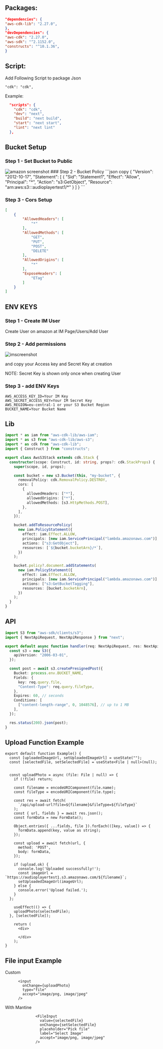 ## Packages:
```json filename="package.json"  copy
"dependencies": {
"aws-cdk-lib": "2.27.0",
},
"devDependencies": {
"aws-cdk": "2.27.0",
"aws-sdk": "^2.1152.0",
"constructs": "^10.1.36",
}
```

## Script:
Add Following Script to package Json
```
"cdk": "cdk",
```
Example:
```json filename="package.json"  copy
  "scripts": {
    "cdk": "cdk",
    "dev": "next",
    "build": "next build",
    "start": "next start",
    "lint": "next lint"
  },
```

## Bucket Setup
### Step 1 - Set Bucket to Public
<img src="https://i.imgur.com/INcL2Y0.png" alt="amazon screenshot"/>
### Step 2 - Bucket Policy
```json copy
{
    "Version": "2012-10-17",
    "Statement": [
        {
            "Sid": "Statement1",
            "Effect": "Allow",
            "Principal": "*",
            "Action": "s3:GetObject",
            "Resource": "arn:aws:s3:::audioplayertest1/*"
        }
    ]
}
```

### Step 3 - Cors Setup

```json copy
[
    {
        "AllowedHeaders": [
            "*"
        ],
        "AllowedMethods": [
            "GET",
            "PUT",
            "POST",
            "DELETE"
        ],
        "AllowedOrigins": [
            "*"
        ],
        "ExposeHeaders": [
            "ETag"
        ]
    }
]
```

## ENV KEYS

### Step 1 - Create IM User
Create User on amazon at IM Page/Users/Add User

### Step 2 - Add permissions
<img src="https://i.imgur.com/F7wrRsx.png" alt="imscreenshot" />

and copy your Access key and Secret Key at creation

NOTE: Secret Key is shown only once when creating User

### Step 3 - add ENV Keys 

```env filename=".env"  copy
AWS_ACCESS_KEY_ID=Your IM Key
AWS_SECRET_ACCESS_KEY=Your IM Secret Key
AWS_REGION=eu-central-1 or your S3 Bucket Region
BUCKET_NAME=Your Bucket Name
```

## Lib
```ts filename="lib/aws-s3-stack.ts"  copy
import * as iam from "aws-cdk-lib/aws-iam";
import * as s3 from "aws-cdk-lib/aws-s3";
import * as cdk from "aws-cdk-lib";
import { Construct } from "constructs";

export class AwsS3Stack extends cdk.Stack {
  constructor(scope: Construct, id: string, props?: cdk.StackProps) {
    super(scope, id, props);

    const bucket = new s3.Bucket(this, "my-bucket", {
      removalPolicy: cdk.RemovalPolicy.DESTROY,
      cors: [
        {
          allowedHeaders: ["*"],
          allowedOrigins: ["*"],
          allowedMethods: [s3.HttpMethods.POST],
        },
      ],
    });

    bucket.addToResourcePolicy(
      new iam.PolicyStatement({
        effect: iam.Effect.ALLOW,
        principals: [new iam.ServicePrincipal("lambda.amazonaws.com")],
        actions: ["s3:GetObject"],
        resources: [`${bucket.bucketArn}/*`],
      })
    );

    bucket.policy?.document.addStatements(
      new iam.PolicyStatement({
        effect: iam.Effect.ALLOW,
        principals: [new iam.ServicePrincipal("lambda.amazonaws.com")],
        actions: ["s3:GetBucketTagging"],
        resources: [bucket.bucketArn],
      })
    );
  }
}
```
## API
```ts filename="api/upload-url.ts"  copy
import S3 from "aws-sdk/clients/s3";
import { NextApiRequest, NextApiResponse } from "next";

export default async function handler(req: NextApiRequest, res: NextApiResponse) {
  const s3 = new S3({
    apiVersion: "2006-03-01",
  });

  const post = await s3.createPresignedPost({
    Bucket: process.env.BUCKET_NAME,
    Fields: {
      key: req.query.file,
      "Content-Type": req.query.fileType,
    },
    Expires: 60, // seconds
    Conditions: [
      ["content-length-range", 0, 1048576], // up to 1 MB
    ],
  });

  res.status(200).json(post);
}
```

## Upload Function Example
```tsx filename="index.tsx"  copy
export default function Example() {
  const [uploadedImageUrl, setUploadedImageUrl] = useState("");
  const [selectedFile, setSelectedFile] = useState<File | null>(null);


  const uploadPhoto = async (file: File | null) => {
    if (!file) return;

    const filename = encodeURIComponent(file.name);
    const fileType = encodeURIComponent(file.type);

    const res = await fetch(
      `/api/upload-url?file=${filename}&fileType=${fileType}`
    );
    const { url, fields } = await res.json();
    const formData = new FormData();

    Object.entries({ ...fields, file }).forEach(([key, value]) => {
      formData.append(key, value as string);
    });

    const upload = await fetch(url, {
      method: 'POST',
      body: formData,
    });

    if (upload.ok) {
      console.log('Uploaded successfully!');
      const imageUrl = `https://audioplayertest1.s3.amazonaws.com/${filename}`;
      setUploadedImageUrl(imageUrl);
    } else {
      console.error('Upload failed.');
    }
  };

    useEffect(() => {
    uploadPhoto(selectedFile);
  }, [selectedFile]);

    return (
      <div> 

      </div>
    );
}
```

## File input Example
Custom
```tsx  copy
      <input
        onChange={uploadPhoto}
        type="file"
        accept="image/png, image/jpeg"
      />
```

With Mantine
```tsx filename="index.tsx"  copy
              <FileInput
                value={selectedFile}
                onChange={setSelectedFile}
                placeholder="Pick file"
                label="Select Image"
                accept="image/png, image/jpeg"
              />
```